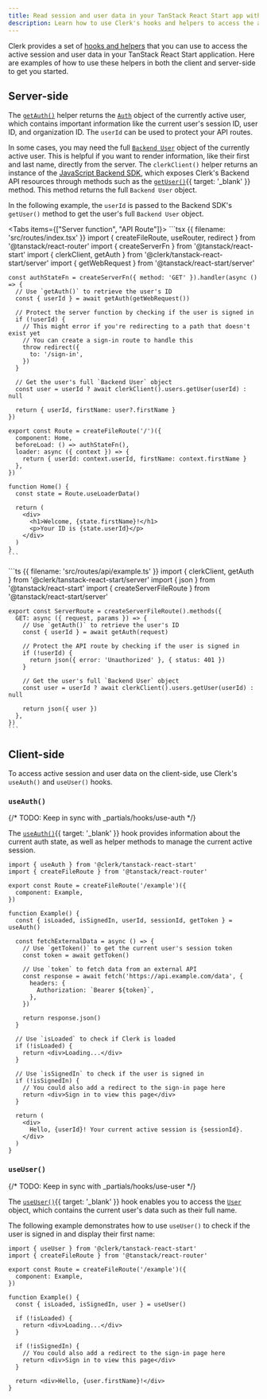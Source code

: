 ```yaml
---
title: Read session and user data in your TanStack React Start app with Clerk
description: Learn how to use Clerk's hooks and helpers to access the active session and user data in your TanStack React Start application.
---
```


Clerk provides a set of [hooks and helpers](/docs/references/tanstack-react-start/overview#client-side-helpers) that you can use to access the active session and user data in your TanStack React Start application. Here are examples of how to use these helpers in both the client and server-side to get you started.

## Server-side

The [`getAuth()`](/docs/references/tanstack-react-start/get-auth) helper returns the [`Auth`](/docs/references/backend/types/auth-object) object of the currently active user, which contains important information like the current user's session ID, user ID, and organization ID. The `userId` can be used to protect your API routes.

In some cases, you may need the full [`Backend User`](/docs/references/backend/types/backend-user) object of the currently active user. This is helpful if you want to render information, like their first and last name, directly from the server. The `clerkClient()` helper returns an instance of the [JavaScript Backend SDK](/docs/references/backend/overview), which exposes Clerk's Backend API resources through methods such as the [`getUser()`](/docs/references/backend/user/get-user){{ target: '_blank' }} method. This method returns the full `Backend User` object.

In the following example, the `userId` is passed to the Backend SDK's `getUser()` method to get the user's full `Backend User` object.

<Tabs items={["Server function", "API Route"]}>
  <Tab>
    ```tsx {{ filename: 'src/routes/index.tsx' }}
    import { createFileRoute, useRouter, redirect } from '@tanstack/react-router'
    import { createServerFn } from '@tanstack/react-start'
    import { clerkClient, getAuth } from '@clerk/tanstack-react-start/server'
    import { getWebRequest } from '@tanstack/react-start/server'

    const authStateFn = createServerFn({ method: 'GET' }).handler(async () => {
      // Use `getAuth()` to retrieve the user's ID
      const { userId } = await getAuth(getWebRequest())

      // Protect the server function by checking if the user is signed in
      if (!userId) {
        // This might error if you're redirecting to a path that doesn't exist yet
        // You can create a sign-in route to handle this
        throw redirect({
          to: '/sign-in',
        })
      }

      // Get the user's full `Backend User` object
      const user = userId ? await clerkClient().users.getUser(userId) : null

      return { userId, firstName: user?.firstName }
    })

    export const Route = createFileRoute('/')({
      component: Home,
      beforeLoad: () => authStateFn(),
      loader: async ({ context }) => {
        return { userId: context.userId, firstName: context.firstName }
      },
    })

    function Home() {
      const state = Route.useLoaderData()

      return (
        <div>
          <h1>Welcome, {state.firstName}!</h1>
          <p>Your ID is {state.userId}</p>
        </div>
      )
    }
    ```
  </Tab>

  <Tab>
    ```ts {{ filename: 'src/routes/api/example.ts' }}
    import { clerkClient, getAuth } from '@clerk/tanstack-react-start/server'
    import { json } from '@tanstack/react-start'
    import { createServerFileRoute } from '@tanstack/react-start/server'

    export const ServerRoute = createServerFileRoute().methods({
      GET: async ({ request, params }) => {
        // Use `getAuth()` to retrieve the user's ID
        const { userId } = await getAuth(request)

        // Protect the API route by checking if the user is signed in
        if (!userId) {
          return json({ error: 'Unauthorized' }, { status: 401 })
        }

        // Get the user's full `Backend User` object
        const user = userId ? await clerkClient().users.getUser(userId) : null

        return json({ user })
      },
    })
    ```
  </Tab>
</Tabs>

## Client-side

To access active session and user data on the client-side, use Clerk's `useAuth()` and `useUser()` hooks.

### `useAuth()`

{/* TODO: Keep in sync with _partials/hooks/use-auth */}

The [`useAuth()`](/docs/hooks/use-auth){{ target: '_blank' }} hook provides information about the current auth state, as well as helper methods to manage the current active session.

```tsx {{ filename: 'routes/example.tsx' }}
import { useAuth } from '@clerk/tanstack-react-start'
import { createFileRoute } from '@tanstack/react-router'

export const Route = createFileRoute('/example')({
  component: Example,
})

function Example() {
  const { isLoaded, isSignedIn, userId, sessionId, getToken } = useAuth()

  const fetchExternalData = async () => {
    // Use `getToken()` to get the current user's session token
    const token = await getToken()

    // Use `token` to fetch data from an external API
    const response = await fetch('https://api.example.com/data', {
      headers: {
        Authorization: `Bearer ${token}`,
      },
    })

    return response.json()
  }

  // Use `isLoaded` to check if Clerk is loaded
  if (!isLoaded) {
    return <div>Loading...</div>
  }

  // Use `isSignedIn` to check if the user is signed in
  if (!isSignedIn) {
    // You could also add a redirect to the sign-in page here
    return <div>Sign in to view this page</div>
  }

  return (
    <div>
      Hello, {userId}! Your current active session is {sessionId}.
    </div>
  )
}
```

### `useUser()`

{/* TODO: Keep in sync with _partials/hooks/use-user */}

The [`useUser()`](/docs/hooks/use-user){{ target: '_blank' }} hook enables you to access the [`User`](/docs/references/javascript/user) object, which contains the current user's data such as their full name.

The following example demonstrates how to use `useUser()` to check if the user is signed in and display their first name:

```tsx {{ filename: 'routes/example.tsx' }}
import { useUser } from '@clerk/tanstack-react-start'
import { createFileRoute } from '@tanstack/react-router'

export const Route = createFileRoute('/example')({
  component: Example,
})

function Example() {
  const { isLoaded, isSignedIn, user } = useUser()

  if (!isLoaded) {
    return <div>Loading...</div>
  }

  if (!isSignedIn) {
    // You could also add a redirect to the sign-in page here
    return <div>Sign in to view this page</div>
  }

  return <div>Hello, {user.firstName}!</div>
}
```
